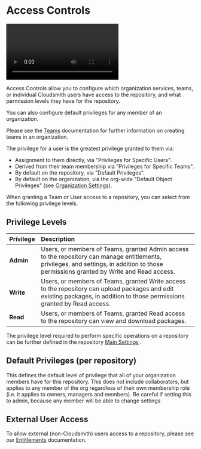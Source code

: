 
# Access Controls

<Video wistiaId="h2etz7w2eh"></Video>

Access Controls allow you to configure which organization services, teams, or individual Cloudsmith users have access to the repository, and what permission levels they have for the repository. 

You can also configure default privileges for any member of an organization. 

Please see the [Teams](/teams-and-accounts/teams) documentation for further information on creating teams in an organization. 

<BlockImage src={img_repo_access_controls} alt="Access Controls"></BlockImage>

The privilege for a user is the greatest privilege granted to them via:

- Assignment to them directly, via "Privileges for Specific Users".
- Derived from their team membership via "Privileges for Specific Teams".
- By default on the repository, via "Default Privileges".
- By default on the organization, via the org-wide "Default Object Privileges" (see [Organization Settings](https://help.cloudsmith.io/docs/organisations#object-privileges)).

When granting a Team or User access to a repository, you can select from the following privilege levels. 

## Privilege Levels

| Privilege | Description                                                                                                                                                                              |
| :-------- | :--------------------------------------------------------------------------------------------------------------------------------------------------------------------------------------- |
| **Admin** | Users, or members of Teams, granted Admin access to the repository can manage entitlements, privileges, and settings, in addition to those permissions granted by Write and Read access. |
| **Write** | Users, or members of Teams, granted Write access to the repository can upload packages and edit existing packages, in addition to those permissions granted by Read access.              |
| **Read**  | Users, or members of Teams, granted Read access to the repository can view and download packages.                                                                                        |

The privilege level required to perform specific operations on a repository can be further defined in the repository [Main Settings](doc:repository-settings) .

## Default Privileges (per repository)

This defines the default level of privilege that all of your organization members have for this repository. This does not include collaborators, but applies to any member of the org regardless of their own membership role (i.e. it applies to owners, managers and members). Be careful if setting this to admin, because any member will be able to change settings

## External User Access

To allow external (non-Cloudsmith) users access to a repository, please see our [Entitlements](doc:entitlements) documentation.
